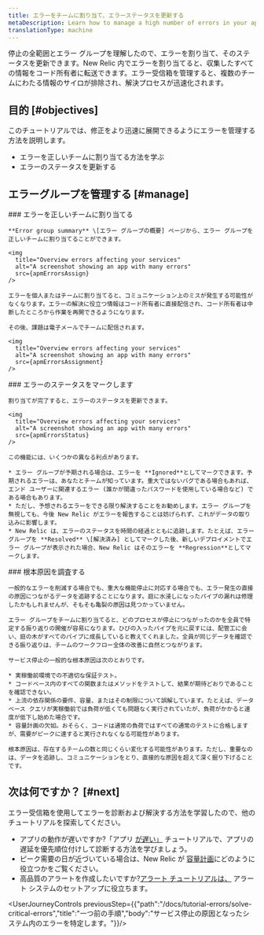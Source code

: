 ```yaml
---
title: エラーをチームに割り当て、エラーステータスを更新する
metaDescription: Learn how to manage a high number of errors in your app.
translationType: machine
---
```





停止の全範囲とエラー グループを理解したので、エラーを割り当て、そのステータスを更新できます。New Relic 内でエラーを割り当てると、収集したすべての情報をコード所有者に転送できます。エラー受信箱を管理すると、複数のチームにわたる情報のサイロが排除され、解決プロセスが迅速化されます。

## 目的 [#objectives]

このチュートリアルでは、修正をより迅速に展開できるようにエラーを管理する方法を説明します。

* エラーを正しいチームに割り当てる方法を学ぶ
* エラーのステータスを更新する

## エラーグループを管理する [#manage]

<Steps>
  <Step>
    ### エラーを正しいチームに割り当てる

    **Error group summary** \[エラー グループの概要] ページから、エラー グループを正しいチームに割り当てることができます。

    <img
      title="Overview errors affecting your services"
      alt="A screenshot showing an app with many errors"
      src={apmErrorsAssign}
    />

    エラーを個人またはチームに割り当てると、コミュニケーション上のミスが発生する可能性がなくなります。エラーの解決に役立つ情報はコード所有者に直接配信され、コード所有者は中断したところから作業を再開できるようになります。

    その後、課題は電子メールでチームに配信されます。

    <img
      title="Overview errors affecting your services"
      alt="A screenshot showing an app with many errors"
      src={apmErrorsAssignment}
    />
  </Step>

  <Step>
    ### エラーのステータスをマークします

    割り当てが完了すると、エラーのステータスを更新できます。

    <img
      title="Overview errors affecting your services"
      alt="A screenshot showing an app with many errors"
      src={apmErrorsStatus}
    />

    この機能には、いくつかの異なる利点があります。

    * エラー グループが予期される場合は、エラーを **Ignored**としてマークできます。予期されるエラーは、あなたとチームが知っています。重大ではないバグである場合もあれば、エンド ユーザーに関連するエラー (誰かが間違ったパスワードを使用している場合など) である場合もあります。
    * ただし、予想されるエラーをできる限り解決することをお勧めします。エラー グループを無視しても、今後 New Relic がエラーを報告することは妨げられず、これがデータの取り込みに影響します。
    * New Relic は、エラーのステータスを時間の経過とともに追跡します。たとえば、エラー グループを **Resolved** \[解決済み] としてマークした後、新しいデプロイメントでエラー グループが表示された場合、New Relic はそのエラーを **Regression**としてマークします。
  </Step>

  <Step>
    ### 根本原因を調査する

    一般的なエラーを削減する場合でも、重大な機能停止に対応する場合でも、エラー発生の直接の原因につながるデータを追跡することになります。庭に水浸しになったパイプの漏れは修理したかもしれませんが、そもそも亀裂の原因は見つかっていません。

    エラー グループをチームに割り当てると、どのプロセスが停止につながったのかを全員で特定する振り返りの開催が容易になります。ひびの入ったパイプを元に戻すには、配管工に会い、庭の木がすべてのパイプに成長していると教えてくれました。全員が同じデータを確認できる振り返りは、チームのワークフロー全体の改善に自然とつながります。

    サービス停止の一般的な根本原因は次のとおりです。

    * 実稼働前環境での不適切な保証テスト。
    * コードベース内のすべての関数またはメソッドをテストして、結果が期待どおりであることを確認できない。
    * 上流の依存関係の要件、容量、またはその制限について誤解しています。たとえば、データベース クエリが実稼働前では負荷が低くても問題なく実行されていたが、負荷がかかると速度が低下し始めた場合です。
    * 容量計画の欠如。おそらく、コードは通常の負荷ではすべての通常のテストに合格しますが、需要がピークに達すると実行されなくなる可能性があります。

    根本原因は、存在するチームの数と同じくらい変化する可能性があります。ただし、重要なのは、データを追跡し、コミュニケーションをとり、直接的な原因を超えて深く掘り下げることです。
  </Step>
</Steps>

## 次は何ですか？ [#next]

エラー受信箱を使用してエラーを診断および解決する方法を学習したので、他のチュートリアルを探索してください。

* アプリの動作が遅いですか?「アプリ [が遅い」](docs/tutorial-app-slow/root-causes) チュートリアルで、アプリの遅延を優先順位付けして診断する方法を学びましょう。
* ピーク需要の日が近づいている場合は、New Relic が [容量計画](/docs/tutorial-peak-demand/get-started)にどのように役立つかをご覧ください。
* 高品質のアラートを作成したいですか?[アラート チュートリアルは、](/docs/tutorial-create-alerts/create-new-relic-alerts/) アラート システムのセットアップに役立ちます。

<UserJourneyControls previousStep={{"path":"/docs/tutorial-errors/solve-critical-errors","title":"一つ前の手順","body":"サービス停止の原因となったシステム内のエラーを特定します。"}}/>